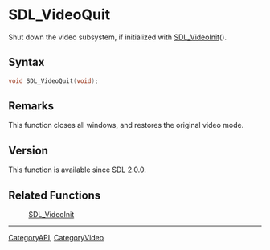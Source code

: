 = SDL_VideoQuit =

Shut down the video subsystem, if initialized with [[SDL_VideoInit]]().

== Syntax ==

<syntaxhighlight lang='c'>
void SDL_VideoQuit(void);
</syntaxhighlight>

== Remarks ==

This function closes all windows, and restores the original video mode.

== Version ==

This function is available since SDL 2.0.0.

== Related Functions ==

:[[SDL_VideoInit]]

----
[[CategoryAPI]], [[CategoryVideo]]


